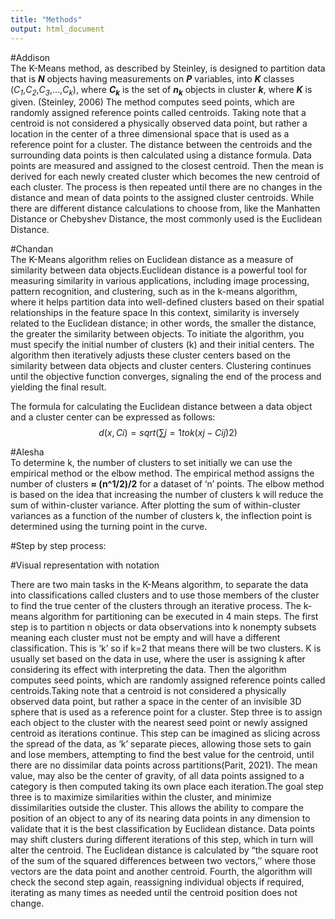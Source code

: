 ```yaml
---
title: "Methods"
output: html_document
---
```


#Addison  
The K-Means method, as described by Steinley, is designed to partition data that is ***N*** objects having measurements on ***P*** variables, into ***K*** classes (*C~1~*,*C~2~*,*C~3~*,...,*C~k~*), where ***C~k~*** is the set of ***n~k~*** objects in cluster ***k***, where ***K*** is given. (Steinley, 2006) The method computes seed points, which are randomly assigned reference points called centroids. Taking note that a centroid is not considered a physically observed data point, but rather a location in the center of a three dimensional space that is used as a reference point for a cluster. The distance between the centroids and the surrounding data points is then calculated using a distance formula. Data points are measured and assigned to the closest centroid. Then the mean is derived for each newly created cluster which becomes the new centroid of each cluster. The process is then repeated until there are no changes in the distance and mean of data points to the assigned cluster centroids. While there are different distance calculations to choose from, like the Manhatten Distance or Chebyshev Distance, the most commonly used is the Euclidean Distance.

#Chandan  
The K-Means algorithm relies on Euclidean distance as a measure of similarity between data objects.Euclidean distance is a powerful tool for measuring similarity in various applications, including image processing, pattern recognition, and clustering, such as in the k-means algorithm, where it helps partition data into well-defined clusters based on their spatial relationships in the feature space In this context, similarity is inversely related to the Euclidean distance; in other words, the smaller the distance, the greater the similarity between objects. To initiate the algorithm, you must specify the initial number of clusters (k) and their initial centers. The algorithm then iteratively adjusts these cluster centers based on the similarity between data objects and cluster centers. Clustering continues until the objective function converges, signaling the end of the process and yielding the final result.

The formula for calculating the Euclidean distance between a data object and a cluster center can be expressed as follows:  
$$
d(x,Ci)=sqrt(∑j=1 to k (xj−Cij)2)
$$

#Alesha  
To determine k, the number of clusters to set initially we can use the empirical method or the elbow method. The empirical method assigns the number of clusters **≈ (n\^1/2)/2** for a dataset of 'n' points. The elbow method is based on the idea that increasing the number of clusters k will reduce the sum of within-cluster variance. After plotting the sum of within-cluster variances as a function of the number of clusters k, the inflection point is determined using the turning point in the curve.

#Step by step process:




#Visual representation with notation

There are two main tasks in the K-Means algorithm, to separate the data into classifications called clusters and to use those members of the cluster to find the true center of the clusters through an iterative process. The k-means algorithm for partitioning can be executed in 4 main steps. The first step is to partition n objects or data observations into k nonempty subsets meaning each cluster must not be empty and will have a different classification. This is 'k' so if k=2 that means there will be two clusters. K is usually set based on the data in use, where the user is assigning k after considering its effect with interpreting the data. Then the algorithm computes seed points, which are randomly assigned reference points called centroids.Taking note that a centroid is not considered a physically observed data point, but rather a space in the center of an invisible 3D sphere that is used as a reference point for a cluster. Step three is to assign each object to the cluster with the nearest seed point or newly assigned centroid as iterations continue. This step can be imagined as slicing across the spread of the data, as 'k' separate pieces, allowing those sets to gain and lose members, attempting to find the best value for the centroid, until there are no dissimilar data points across partitions(Parit, 2021). The mean value, may also be the center of gravity, of all data points assigned to a category is then computed taking its own place each iteration.The goal step three is to maximize similarities within the cluster, and minimize dissimilarities outside the cluster. This allows the ability to compare the position of an object to any of its nearing data points in any dimension to validate that it is the best classification by Euclidean distance. Data points may shift clusters during different iterations of this step, which in turn will alter the centroid. The Euclidean distance is calculated by "the square root of the sum of the squared differences between two vectors,'' where those vectors are the data point and another centroid. Fourth, the algorithm will check the second step again, reassigning individual objects if required, iterating as many times as needed until the centroid position does not change.
